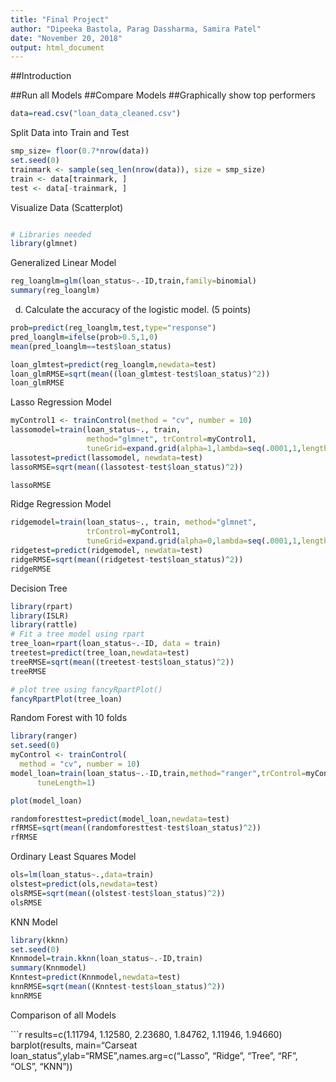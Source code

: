 ---
title: "Final Project"
author: "Dipeeka Bastola, Parag Dassharma, Samira Patel"
date: "November 20, 2018"
output: html_document
---

##Introduction

##Run all Models 
##Compare Models
##Graphically show top performers

```{r Read in data}
data=read.csv("loan_data_cleaned.csv")

```

Split Data into Train and Test
```{r Split Data}
smp_size= floor(0.7*nrow(data))
set.seed(0)
trainmark <- sample(seq_len(nrow(data)), size = smp_size)
train <- data[trainmark, ]
test <- data[-trainmark, ]
```

Visualize Data (Scatterplot)
```{r Scatterplot}

```


```{r Libraries}
# Libraries needed
library(glmnet)

```


Generalized Linear Model
```{r GLM}
reg_loanglm=glm(loan_status~.-ID,train,family=binomial)
summary(reg_loanglm)
```
d. Calculate the accuracy of the logistic model. (5 points)
```{r}
prob=predict(reg_loanglm,test,type="response")
pred_loanglm=ifelse(prob>0.5,1,0)
mean(pred_loanglm==test$loan_status)
```

```{r}
loan_glmtest=predict(reg_loanglm,newdata=test)
loan_glmRMSE=sqrt(mean((loan_glmtest-test$loan_status)^2))
loan_glmRMSE
```


Lasso Regression Model

```{r Lasso}
myControl1 <- trainControl(method = "cv", number = 10)
lassomodel=train(loan_status~., train, 
                 method="glmnet", trControl=myControl1, 
                 tuneGrid=expand.grid(alpha=1,lambda=seq(.0001,1,length=20)))
lassotest=predict(lassomodel, newdata=test)
lassoRMSE=sqrt(mean((lassotest-test$loan_status)^2))

lassoRMSE

```

Ridge Regression Model

```{r Ridge}
ridgemodel=train(loan_status~., train, method="glmnet", 
                 trControl=myControl1, 
                 tuneGrid=expand.grid(alpha=0,lambda=seq(.0001,1,length=20)))
ridgetest=predict(ridgemodel, newdata=test)
ridgeRMSE=sqrt(mean((ridgetest-test$loan_status)^2))
ridgeRMSE
```

Decision Tree

```{r Decision Tree}
library(rpart)
library(ISLR)
library(rattle)
# Fit a tree model using rpart
tree_loan=rpart(loan_status~.-ID, data = train)
treetest=predict(tree_loan,newdata=test)
treeRMSE=sqrt(mean((treetest-test$loan_status)^2))
treeRMSE

# plot tree using fancyRpartPlot()
fancyRpartPlot(tree_loan)

```

Random Forest with 10 folds

```{r Random Forest}
library(ranger)
set.seed(0)
myControl <- trainControl(
  method = "cv", number = 10)
model_loan=train(loan_status~.-ID,train,method="ranger",trControl=myControl,
      tuneLength=1)

plot(model_loan)

randomforesttest=predict(model_loan,newdata=test)
rfRMSE=sqrt(mean((randomforesttest-test$loan_status)^2))
rfRMSE
```

Ordinary Least Squares Model
```{r OLS}
ols=lm(loan_status~.,data=train)
olstest=predict(ols,newdata=test)
olsRMSE=sqrt(mean((olstest-test$loan_status)^2))
olsRMSE
```

KNN Model

```{r KNN}
library(kknn)
set.seed(0)
Knnmodel=train.kknn(loan_status~.-ID,train)
summary(Knnmodel)
Knntest=predict(Knnmodel,newdata=test)
knnRMSE=sqrt(mean((Knntest-test$loan_status)^2))
knnRMSE
```

Comparison of all Models

```{r All Models}
results=c(1.11794, 1.12580, 2.23680, 1.84762, 1.11946, 1.94660)
barplot(results, main="Carseat loan_status",ylab="RMSE",names.arg=c("Lasso", "Ridge", 
                                                          "Tree", "RF", "OLS", "KNN"))
